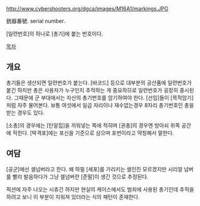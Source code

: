 http://www.cybershooters.org/dgca/images/M16A1/markings.JPG

銃器番號. serial number. 

[일련번호]의 하나로 [총기]에 붙는 번호이다.

[[목차]]
== 개요 ==
총기들은 생산되면 일련번호가 붙는다. [바코드] 등으로 대부분의 공산품에 일련번호가 붙긴 하지만 총은 사용자가 누구인지 추적하는 게 중요하므로 일련번호가 굉장히 중시된다. 그때문에 군 부대에서는 자신의 총기번호를 암기하여야 한다. [선임]들이 [목적암기]처럼 자주 물어본다. 보통 여섯에서 일곱 자리이나 재수없는경우 8자리 총기번호인 총을 받는 경우도 있다.

[소총]의 경우에는 [탄알집]을 끼워넣는 쪽에 적히며 [권총]의 경우엔 방아쇠 위쪽 공간에 적힌다. [박격포]에는 포신을 기준으로 삼으며 포번이라고 약칭해서 말한다. 
== 여담 ==
[공군]에선 셀넘버라고 한다. 왜 하필 [세포]를 가리키는 셀인진 모르겠지만 시리얼 넘버를 빨리 발음하다가 그냥 셀넘버란 [준말]이 생긴 것으로 추정된다.

픽션에 자주 나오는 시츄긴 하지만 현실의 케이스에서도 범죄에 사용된 총기인데 추적을 하려고 보니 이 부분이 지워져 있더라는 식의 패턴이 존재한다. 

